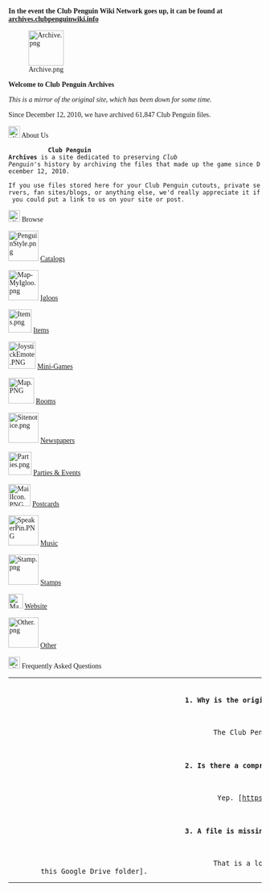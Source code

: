 <font face='trebuchet ms'>
  <div class="mainpage-wrapper">
    <!--  BANNER  -->
    <div class="mainpage-notice">'''In the event the Club Penguin Wiki Network goes up, it can be found at [https://archives.clubpenguinwiki.info archives.clubpenguinwiki.info]'''</div>
    <div class="mainpage-banner">
      <div class="mainpage-banner-logo">[[File:Archive.png|70px|link=]]</div>
      <div class="mainpage-banner-title">
        <p class="mainpage-banner-title-welcome">'''Welcome to Club Penguin Archives'''</p>
        <p class="mainpage-banner-title-motto">''This is a mirror of the original site, which has been down for some time.''</p>
        <p class="mainpage-banner-title-articles">Since December 12, 2010, we have archived 61,847 Club Penguin files.</p>
      </div>
    </div>
    <!--  LEFT  -->
    <div class="mainpage-right">
      <div class="mainpage-box">
        <div class="mainpage-box-heading">[[File:Wave.png|23px|link=|alt=Welcome!|align=left]] About Us</div>
        <div class="mainpage-box-content">
            '''Club Penguin Archives''' is a site dedicated to preserving ''Club Penguin'''s history by archiving the files that made up the game since December 12, 2010.<br>
              <br>If you use files stored here for your Club Penguin cutouts, private servers, fan sites/blogs, or anything else, we'd really appreciate it if you could put a link to us on your site or post. </div>
      </div>
      <div class="mainpage-box">
        <div class="mainpage-box-heading">[[File:Explore.png|23px|link=|alt=Browse|align=left]] Browse</div>
        <div class="mainpage-box-content">
          <div class="mainpage-explore-links">
            <div class="mainpage-explore-links-link"> [[File:PenguinStyle.png|60px|link=Catalogs]] [[Catalogs]] </div>
            <div class="mainpage-explore-links-link"> [[File:Map-MyIgloo.png|60px|link=Igloo]] [[Igloo|Igloos]] </div>
            <div class="mainpage-explore-links-link"> [[File:Items.png|46px|link=Items]] [[Items]] </div>
            <div class="mainpage-explore-links-link"> [[File:JoystickEmote.PNG|54px|link=Mini-Games]] [[Mini-Games]] </div>
            <div class="mainpage-explore-links-link"> [[File:Map.PNG|51px|link=Rooms]] [[Rooms]] </div>
            <div class="mainpage-explore-links-link"> [[File:Sitenotice.png|60px|link=Club_Penguin_Times]] [[Club Penguin Times|Newspapers]] </div>
          </div>
          <div class="mainpage-explore-links">
            <div class="mainpage-explore-links-link"> [[File:Parties.png|46px|link=Parties_&_Events]] [[Parties & Events]] </div>
            <div class="mainpage-explore-links-link"> [[File:MailIcon.PNG|44px|link=Postcards]] [[Postcards]] </div>
            <div class="mainpage-explore-links-link"> [[File:SpeakerPin.PNG|60px|link=Music]] [[Music|Music]] </div>
            <div class="mainpage-explore-links-link"> [[File:Stamp.png|60px|link=Stamps]] [[Stamps]] </div>
            <div class="mainpage-explore-links-link"> [[File:Map-Lighthouse.png|29px|link=Website]] [[Website]] </div>
            <div class="mainpage-explore-links-link"> [[File:Other.png|60px|link=Other]] [[Other]] </div>
          </div>
        </div>
      </div>
    </div>
    <!--  RIGHT  -->
    <div class="mainpage-left">
      <div class="mainpage-box">
        <div class="mainpage-box-heading">[[File:QuestionMark.PNG|23px|link=|alt=FAQ|align=left]] Frequently Asked Questions</div>
        <div class="mainpage-box-content">
          <table style="clear: both; width: 100%; margin: 3px 0px;" border="0">
            <tr>
              <td style="background:transparent;">
                              <div style="background-color:transparent;border:0px solid #AAA;height:400px;overflow:auto;padding-left:0.5em;width:100%;">
                                      <p>
                                        <span style="font-family:trebuchet ms;">
                                          <strong>1. Why is the original site down?</strong>
                                        </span>
                                      </p>
                                      <dl>
                                        <dd>
                                          <p>
                                            <span style="font-family:trebuchet ms;">The Club Penguin Wiki Network servers are known to be unstable and frequently go down for unknown reasons. The Network's tech staff are unresponsive and unlikely to bring the site back up again.</span>
                                          </p>
                                        </dd>
                                      </dl>
                                      <p>
                                        <span style="font-family:trebuchet ms;">
                                          <strong>2. Is there a compressed .ZIP download (or equivalent) of every Club Penguin file on this site?</strong>
                                        </span>
                                      </p>
                                      <dl>
                                        <dd>
                                          <p>
                                            <span style="font-family:trebuchet ms;"> Yep. [https://drive.google.com/drive/folders/12OJCc-pHT-CZB4wInO1gN9df8oVjKr8G?usp=drive_link| Here's the link]. Whilst it's very much unsorted, if you want to keep a local copy, feel free.</span>
                                          </p>
                                        </dd>
                                      </dl>
                                      <p>
                                        <span style="font-family:trebuchet ms;">
                                          <strong>3. A file is missing from a page! Can you please upload it?</strong>
                                        </span>
                                      </p>
                                      <dl>
                                        <dd>
                                          <p>
                                            That is a lot easier said than done. While it is true some files were uploaded and are absent from pages, generally if a file is missing from a page, it was never archived or uploaded at all. If a file has been archived, but isn't on a page, your best bet of finding it is in [https://drive.google.com/drive/folders/14XgRKhd6fb6pCl1rAXCttUTOxBvma4os| this Google Drive folder].
                                          </p>
                                        </dd>
                                      </dl>
                                      <p>
                                        <span style="font-family:trebuchet ms;">
                                          <strong>4. Is there a Club Penguin Archives Discord?</strong>
                                        </span>
                                      </p>
                                      <dl>
                                        <dd>
                                          <p>
                                            <span style="font-family:trebuchet ms;">Whilst there's no official Discord server, [https://discord.gg/ser2KbyCwU| this server], coincidentally also called ‘Club Penguin Archives’, is a great place to talk with community members.</span>
                                          </p>
                                        </dd>
                                      </dl>
                                      <p>
                                        <span style="font-family:trebuchet ms;">
                                          <strong>5. Does Club Penguin Archives host custom files from Club Penguin Private Servers (CPPS)?</strong>
                                        </span>
                                      </p>
                                      <dl>
                                        <dd>
                                          <p>
                                            <span style="font-family:trebuchet ms;">Club Penguin Archives is only intended to host files from the official Club Penguin game. It's possible that every so often a fan-made file is passed off as an official one, though ideally this should not happen. There is also not any consideration for this becoming a possibility in the future.</span>
                                          </p>
                                        </dd>
                                      </dl>
                                      <p>
                                        <span style="font-family:trebuchet ms;">
                                          <strong>6. Can I help contribute to Club Penguin Archives?</strong>
                                        </span>
                                      </p>
                                      <dl>
                                        <dd>
                                          <p>
                                            <span style="font-family:trebuchet ms;">If you believe you are in possession of genuine Club Penguin files that aren't on Archives yet and wish to upload them, please make a pull request at [https://github.com/sky-is-winning/cparchives.git| the mirror's repo] and include the file you want uploaded.</span>
                                          </p>
                                        </dd>
                                      </dl>
                                    </div>
              </td>
              <td style="width: 8px;"></td>
            </tr>
          </table>
        </div>
      </div>
    </div>
  </div>